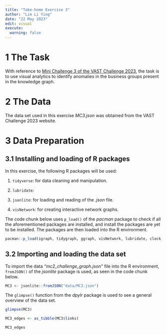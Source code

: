 ```yaml
---
title: "Take-home Exercise 3"
author: "Lim Li Ying"
date: "22 May 2023"
edit: visual
execute: 
  warning: false
---
```


# 1 The Task

With reference to [Mini Challenge 3 of the VAST Challenge 2023](https://vast-challenge.github.io/2023/MC3.html), the task is to use visual analytics to identify anomalies in the business groups present in the knowledge graph. 

# 2 The Data

The data set used in this exercise *MC3.json* was obtained from the VAST Challenge 2023 website.


# 3 Data Preparation

## 3.1 Installing and loading of R packages

In this exercise, the following R packages will be used:

1.  `tidyverse`: for data cleaning and manipulation.

2.  `lubridate`:

3.  `jsonlite`: for loading and reading of the *.json* file.

4.  `visNetwork`: for creating interactive network graphs.

The code chunk below uses `p_load()` of the *pacman* package to check if all the aforementioned packages are installed, and install the packages are yet to be installed. The packages are then loaded into the R environment.

```r
pacman::p_load(igraph, tidygraph, ggraph, visNetwork, lubridate, clock, tidyverse, graphlayouts, jsonlite)
```

## 3.2 Importing and loading the data set

To import the data *"mc2_challenge_graph.json"* file into the R environment, `fromJSON()` of the *jsonlite* package is used, as seen in the code chunk below.

```r
MC3 <- jsonlite::fromJSON("data/MC3.json")
```

The `glimpse()` function from the *dpylr* package is used to see a general overview of the data set.

```r
glimpse(MC3)
```

```r
MC3_edges <- as_tibble(MC3$links)
```

```r
MC3_edges
```
